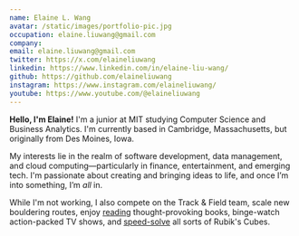 ```yaml
---
name: Elaine L. Wang
avatar: /static/images/portfolio-pic.jpg
occupation: elaine.liuwang@gmail.com
company: 
email: elaine.liuwang@gmail.com
twitter: https://x.com/elaineliuwang
linkedin: https://www.linkedin.com/in/elaine-liu-wang/
github: https://github.com/elaineliuwang
instagram: https://www.instagram.com/elaineliuwang/
youtube: https://www.youtube.com/@elaineliuwang
---
```


**Hello, I'm Elaine!** I'm a junior at MIT studying Computer Science and Business Analytics. I'm currently based in Cambridge, Massachusetts, but 
originally from Des Moines, Iowa.

My interests lie in the realm of software development, data management, and cloud computing—particularly in finance, entertainment, and emerging tech. 
I'm passionate about creating and bringing ideas to life, and once I’m into something, I’m *all* in. 

While I'm not working, I also compete on the Track & Field team, scale new bouldering routes, enjoy <a href="https://www.goodreads.com/elaineliuwang
" target="_blank" rel="noopener noreferrer">reading</a> thought-provoking books, binge-watch action-packed TV shows, and 
<a href="https://www.worldcubeassociation.org/persons/2017WANE01" target="_blank" rel="noopener noreferrer">speed-solve</a>
 all sorts of Rubik's Cubes.
